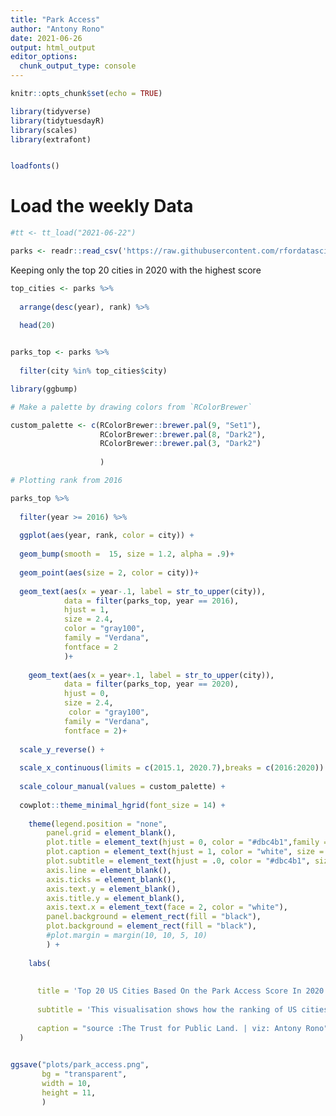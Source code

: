 ```yaml
---
title: "Park Access"
author: "Antony Rono"
date: 2021-06-26
output: html_output
editor_options: 
  chunk_output_type: console
---
```




```r

knitr::opts_chunk$set(echo = TRUE)

library(tidyverse)
library(tidytuesdayR)
library(scales)
library(extrafont)


loadfonts()

```

# Load the weekly Data

```r

#tt <- tt_load("2021-06-22")

parks <- readr::read_csv('https://raw.githubusercontent.com/rfordatascience/tidytuesday/master/data/2021/2021-06-22/parks.csv')


```

Keeping only the top 20 cities in 2020 with the highest score

```r

top_cities <- parks %>% 
  
  arrange(desc(year), rank) %>% 
  
  head(20)


parks_top <- parks %>% 
  
  filter(city %in% top_cities$city)


```


```r

library(ggbump)

# Make a palette by drawing colors from `RColorBrewer`

custom_palette <- c(RColorBrewer::brewer.pal(9, "Set1"),
                    RColorBrewer::brewer.pal(8, "Dark2"),
                    RColorBrewer::brewer.pal(3, "Dark2")
                    
                    )

# Plotting rank from 2016

parks_top %>% 
  
  filter(year >= 2016) %>% 
  
  ggplot(aes(year, rank, color = city)) +
  
  geom_bump(smooth =  15, size = 1.2, alpha = .9)+
  
  geom_point(aes(size = 2, color = city))+
  
  geom_text(aes(x = year-.1, label = str_to_upper(city)), 
            data = filter(parks_top, year == 2016),
            hjust = 1,
            size = 2.4, 
            color = "gray100",
            family = "Verdana",
            fontface = 2
            )+
  
    geom_text(aes(x = year+.1, label = str_to_upper(city)), 
            data = filter(parks_top, year == 2020),
            hjust = 0,
            size = 2.4,
             color = "gray100",
            family = "Verdana",
            fontface = 2)+
  
  scale_y_reverse() +
  
  scale_x_continuous(limits = c(2015.1, 2020.7),breaks = c(2016:2020)) +
  
  scale_colour_manual(values = custom_palette) +
  
  cowplot::theme_minimal_hgrid(font_size = 14) +
  
    theme(legend.position = "none",
        panel.grid = element_blank(),
        plot.title = element_text(hjust = 0, color = "#dbc4b1",family = "Verdana", face = 2),
        plot.caption = element_text(hjust = 1, color = "white", size = 8),
        plot.subtitle = element_text(hjust = .0, color = "#dbc4b1", size = 10,family = "Verdana", face = 2),
        axis.line = element_blank(),
        axis.ticks = element_blank(),
        axis.text.y = element_blank(),
        axis.title.y = element_blank(),
        axis.text.x = element_text(face = 2, color = "white"),
        panel.background = element_rect(fill = "black"),
        plot.background = element_rect(fill = "black"),
        #plot.margin = margin(10, 10, 5, 10)
        ) +
  
    labs(
      
    
      title = 'Top 20 US Cities Based On the Park Access Score In 2020',
    
      subtitle = 'This visualisation shows how the ranking of US cities has evolved from 2016 to 2020.\nThe Index used factors in 5 metrics: park access, acreage, investment, amenities and equity',
    
      caption = "source :The Trust for Public Land. | viz: Antony Rono"
  ) 
  

```

```r
ggsave("plots/park_access.png", 
       bg = "transparent", 
       width = 10, 
       height = 11,
       )
```

